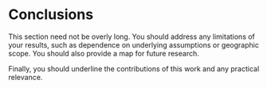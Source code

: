 # Conclusions

This section need not be overly long. You should address any limitations of your
results, such as dependence on underlying assumptions or geographic scope. 
You should also provide a map for future research.

Finally, you should underline the contributions of this work and any practical 
relevance.